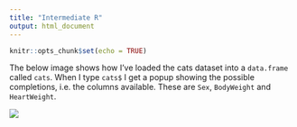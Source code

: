 ```yaml
---
title: "Intermediate R"
output: html_document
---
```


```r
knitr::opts_chunk$set(echo = TRUE)
```

The below image shows how I've loaded the cats dataset into a 
`data.frame` called `cats`. When I type `cats$` I get a popup
showing the possible completions, i.e. the columns available.
These are `Sex`, `BodyWeight` and `HeartWeight`.

![](images/dataframes01.png)
